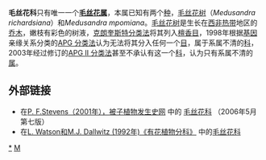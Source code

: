 {{Automatic taxobox
| name = 毛丝花属
| taxon = Medusandra
| authority = {{link-en|John Patrick Micklethwait Brenan|John Patrick Micklethwait Brenan}}
| type_species = ''Medusandra richardsiana''
| type_species_authority = John Patrick Micklethwait Brenan
| subdivision_ranks = Species
| subdivision = ''[[Medusandra_richardsiana|Medusandra richardsiana]]'' <br>
''[[Medusandra_mpomiana|Medusandra mpomiana]]''
}}
'''毛丝花科'''只有唯一一个'''[[毛丝花属|毛丝花属]]'''，本属已知有两个[[种|种]]，[[毛丝花树|毛丝花树]]（''Medusandra richardsiana''）和''Medusandra mpomiana''。[[毛丝花树|毛丝花树]]是生长在[[西非|西非]][[热带|热带]]地区的[[乔木|乔木]]，嫩枝有彩色的树液，[[克朗奎斯特分类法|克朗奎斯特分类法]]将其列入[[檀香目|檀香目]]，1998年根据[[基因|基因]]亲缘关系分类的[[APG_分类法|APG 分类法]]认为无法将其分入任何一个[[目|目]]，属于系属不清的[[科|科]]，2003年经过修订的[[APG_II_分类法|APG II 分类法]]甚至不承认有这一个[[科|科]]，认为只有系属不清的[[属|属]]。

==外部链接==
* 在[http://www.mobot.org/MOBOT/research/APweb P. F.Stevens（2001年），被子植物发生史网] {{Wayback|url=http://www.mobot.org/MOBOT/research/APweb |date=20160323175342 }}中的 [http://www.mobot.org/MOBOT/Research/APweb/orders/unplacedeudicotsweb2.htm#Medusandraceae 毛丝花科] {{Wayback|url=http://www.mobot.org/MOBOT/Research/APweb/orders/unplacedeudicotsweb2.htm#Medusandraceae |date=20081201175848 }} （2006年5月第七版）
*在[http://delta-intkey.com/angio/ L. Watson和M.J. Dallwitz (1992年)《有花植物分科》] {{Wayback|url=http://delta-intkey.com/angio/ |date=20070103200438 }}中的[http://delta-intkey.com/angio/www/medusand.htm 毛丝花科] {{Wayback|url=http://delta-intkey.com/angio/www/medusand.htm |date=20061101094927 }} 
{{Taxonbar|from=Q13658384}}

[[Category:毛丝花科|*]]
[[Category:植物科名|M]]